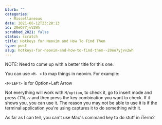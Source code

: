 ```yaml
---
blurb: ""
categories:
  - Miscellaneous
date: 2021-06-12T23:28:13
id: 20eO7YjvV2Wh
scrubbed_2021: false
status: scratch
title: Hotkeys for Neovim and How To Find Them
type: post
slug: hotkeys-for-neovim-and-how-to-find-them--20eo7yjvv2wh
---
```


NOTE: Need to come up with a better title for this one. 


You can use `<M- >` to map things in neovim. For example:


`<M-LEFT>` is for Option+Left Arrow

Not everything will work with `M/option`, to check it, go to insert mode and press `CTRL-v` and then press the key combination you want to check. If it shows you, you can use it. The reason you may not be able to use it is if the terminal application you're using captures it to do something with it. 

As far as I can tell, you can't use Mac's command key to do stuff in iTerm2